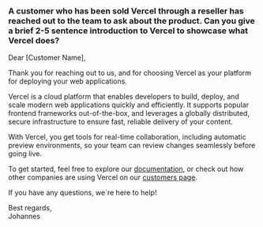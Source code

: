 
### A customer who has been sold Vercel through a reseller has reached out to the team to ask about the product. Can you give a brief 2-5 sentence introduction to Vercel to showcase what Vercel does?

Dear [Customer Name],

Thank you for reaching out to us, and for choosing Vercel as your platform for deploying your web applications.

Vercel is a cloud platform that enables developers to build, deploy, and scale modern web applications quickly and efficiently. It supports popular frontend frameworks out-of-the-box, and leverages a globally distributed, secure infrastructure to ensure fast, reliable delivery of your content.

With Vercel, you get tools for real-time collaboration, including automatic preview environments, so your team can review changes seamlessly before going live.

To get started, feel free to explore our [documentation](https://vercel.com/docs/getting-started-with-vercel), or check out how other companies are using Vercel on our [customers page](https://vercel.com/customers).

If you have any questions, we`re here to help!

Best regards,  
Johannes

<QAFooter previous={qaRoutes[2]} next={qaRoutes[4]} />
